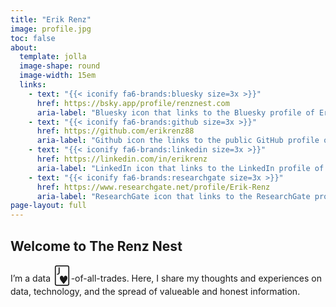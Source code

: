 ```yaml
---
title: "Erik Renz"
image: profile.jpg
toc: false
about:
  template: jolla
  image-shape: round
  image-width: 15em
  links:
    - text: "{{< iconify fa6-brands:bluesky size=3x >}}"
      href: https://bsky.app/profile/renznest.com
      aria-label: "Bluesky icon that links to the Bluesky profile of Erik Renz"
    - text: "{{< iconify fa6-brands:github size=3x >}}"
      href: https://github.com/erikrenz88
      aria-label: "Github icon the links to the public GitHub profile of Erik Renz"
    - text: "{{< iconify fa6-brands:linkedin size=3x >}}"
      href: https://linkedin.com/in/erikrenz
      aria-label: "LinkedIn icon that links to the LinkedIn profile of Erik Renz"
    - text: "{{< iconify fa6-brands:researchgate size=3x >}}"
      href: https://www.researchgate.net/profile/Erik-Renz
      aria-label: "ResearchGate icon that links to the ResearchGate profile of Erik Renz"
page-layout: full
---
```



## Welcome to The Renz Nest



I'm a data <span style="font-size: 2em;">🂻</span>-of-all-trades. Here, I share my thoughts and experiences on data, technology, and the spread of valueable and honest information.
